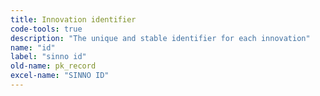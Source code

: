 ```yaml
---
title: Innovation identifier
code-tools: true
description: "The unique and stable identifier for each innovation"
name: "id"
label: "sinno id"
old-name: pk_record
excel-name: "SINNO ID"
---
```


